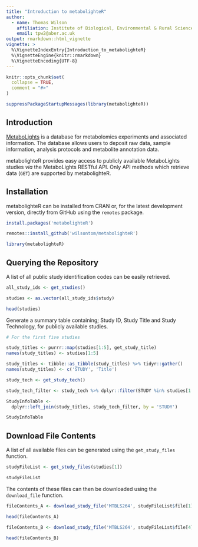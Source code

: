 ```yaml
---
title: "Introduction to metabolighteR"
author:
  - name: Thomas Wilson
    affiliation: Institute of Biological, Environmental & Rural Sciences (IBERS), Aberystwyth University, UK
    email: tpw2@aber.ac.uk
output: rmarkdown::html_vignette
vignette: >
  %\VignetteIndexEntry{Introduction_to_metabolighteR}
  %\VignetteEngine{knitr::rmarkdown}
  %\VignetteEncoding{UTF-8}
---
```


```r
knitr::opts_chunk$set(
  collapse = TRUE,
  comment = "#>"
)
```

```r
suppressPackageStartupMessages(library(metabolighteR))
```


## Introduction

[MetaboLights](https://www.ebi.ac.uk/metabolights/) is a database for metabolomics experiments and associated information. The database allows users to deposit raw data, sample information, analysis protocols and metabolite annotation data.

metabolighteR provides easy access to publicly available MetaboLights studies *via* the MetaboLights RESTful API. Only API methods which retrieve data (`GET`) are supported by metabolighteR. 


## Installation

metabolighteR can be installed from CRAN or, for the latest development version, directly from GitHub using the `remotes` package.

```r
install.packages('metabolighteR')

remotes::install_github('wilsontom/metabolighteR')

library(metabolighteR)
```



## Querying the Repository

A list of all public study identification codes can be easily retrieved.

```r
all_study_ids <- get_studies()

studies <- as.vector(all_study_ids$study)

head(studies)
```


Generate a summary table containing; Study ID, Study Title and Study Technology, for publicly available studies. 

```r
# For the first five studies

study_titles <- purrr::map(studies[1:5], get_study_title)
names(study_titles) <- studies[1:5]

study_titles <- tibble::as_tibble(study_titles) %>% tidyr::gather()
names(study_titles) <- c('STUDY', 'Title')

study_tech <- get_study_tech()

study_tech_filter <- study_tech %>% dplyr::filter(STUDY %in% studies[1:5])

StudyInfoTable <-
  dplyr::left_join(study_titles, study_tech_filter, by = 'STUDY')

StudyInfoTable

```


## Download File Contents

A list of all available files can be generated using the `get_study_files` function.

```r

studyFileList <- get_study_files(studies[1])

studyFileList
```

The contents of these files can then be downloaded using the `download_file` function.

```r

fileContents_A <- download_study_file('MTBLS264', studyFileList$file[1])

head(fileContents_A)

fileContents_B <- download_study_file('MTBLS264', studyFileList$file[4])

head(fileContents_B)


```




















